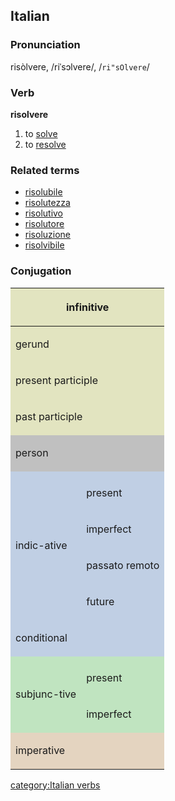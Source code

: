 ==Italian==
===Pronunciation===
risòlvere, /riˈsɔlvere/, /<tt>ri"sOlvere</tt>/
===Verb===
'''risolvere'''

# to [[solve]]
# to [[resolve]]

===Related terms===
*[[risolubile]]
*[[risolutezza]]
*[[risolutivo]]
*[[risolutore]]
*[[risoluzione]]
*[[risolvibile]]

===Conjugation===

<center>
{| style="background:#F0F0F0"

|-
! colspan="3" style="background:#e2e4c0" | infinitive
| colspan="5" | risolvere

|-
! colspan="3" style="background:#e2e4c0" | gerund
| colspan="5" | risolvendo

|-
! colspan="3" style="background:#e2e4c0" | present participle
| colspan="5" | [[risolvente]]

|-
! colspan="3" style="background:#e2e4c0" | past participle
| colspan="5" | [[risolto]]

|-
! colspan="2" rowspan="2" style="background:#C0C0C0" | person
! colspan="3" style="background:#C0C0C0" | singular
! colspan="3" style="background:#C0C0C0" | plural

|-
! style="background:#C0C0C0;width:12.5%" | first
! style="background:#C0C0C0;width:12.5%" | second
! style="background:#C0C0C0;width:12.5%" | third
! style="background:#C0C0C0;width:12.5%" | first
! style="background:#C0C0C0;width:12.5%" | second
! style="background:#C0C0C0;width:12.5%" | third

|-
! rowspan="5" style="background:#c0cfe4" | indic-ative

! style="background:#c0cfe4" colspan="1" | 
! style="background:#c0cfe4" | io
! style="background:#c0cfe4" | tu
! style="background:#c0cfe4" | lui/lei
! style="background:#c0cfe4" | noi
! style="background:#c0cfe4" | voi
! style="background:#c0cfe4" | loro

|-
! style="height:3em;background:#c0cfe4" | present
| risolvo
| risolvi
| risolve
| risolviamo
| risolvete
| risolvono

|-
! style="height:3em;background:#c0cfe4" | imperfect
| risolvevo
| risolvevi
| risolveva
| risolvevamo
| risolvevate
| risolvevano

|-
! style="height:3em;background:#c0cfe4" | passato remoto
| risolsi, risolvei, risolvetti
| risolvesti
| risolse, risolvé, risolvette
| risolvemmo
| risolveste
| risolsero, risolverono, risolvettero

|-
! style="height:3em;background:#c0cfe4" | future
| risolverò
| risolverai
| risolverà
| risolveremo
| risolverete
| risolveranno

|-
! colspan="2" style="height:3em;background:#c0cfe4" | conditional
| risolverei
| risolveresti
| risolverebbe
| risolveremmo
| risolvereste
| risolverebbero

|-
! rowspan="3" style="background:#c0e4c0" | subjunc-tive
! style="background:#c0e4c0" | 
! style="background:#c0e4c0" | che io
! style="background:#c0e4c0" | che tu
! style="background:#c0e4c0" | che lui/che lei
! style="background:#c0e4c0" | che noi
! style="background:#c0e4c0" | che voi
! style="background:#c0e4c0" | che loro

|-
! style="height:3em;background:#c0e4c0" | present
| risolva
| risolva
| risolva
| risolviamo
| risolviate
| risolvano

|-
! style="height:3em;background:#c0e4c0" rowspan="1" | imperfect
| risolvessi
| risolvessi
| risolvesse
| risolvessimo
| risolveste
| risolvessero

|-
! colspan="2" rowspan="2" style="height:3em;background:#e4d4c0" | imperative
! style="background:#e4d4c0" | -
! style="background:#e4d4c0" | tu
! style="background:#e4d4c0" | lui/lei
! style="background:#e4d4c0" | noi
! style="background:#e4d4c0" | voi
! style="background:#e4d4c0" | loro

|-
|
| risolvi
| risolva
| risolviamo
| risolvete
| risolvano

|}
</center>
[[category:Italian verbs]]